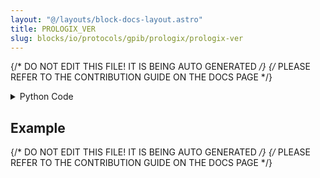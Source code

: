 ```yaml
---
layout: "@/layouts/block-docs-layout.astro"
title: PROLOGIX_VER
slug: blocks/io/protocols/gpib/prologix/prologix-ver
---
```


{/* DO NOT EDIT THIS FILE! IT IS BEING AUTO GENERATED */}
{/* PLEASE REFER TO THE CONTRIBUTION GUIDE ON THE DOCS PAGE */}


<PythonDocsDisplay docstring={docstring} />
<details>
<summary>Python Code</summary>

```python
import serial, traceback
from flojoy import flojoy, SerialConnection, TextBlob, DataContainer
from typing import cast, Optional


@flojoy(deps={"pyserial": "3.5"}, inject_connection=True)
def PROLOGIX_VER(
    connection: SerialConnection,
    default: Optional[DataContainer] = None,
) -> TextBlob:
    """The PROLOGIX_VER command queries the Prologix USB-to-GPIB firmware version.

    Inputs
    ------
    default: DataContainer
        Any DataContainer - likely connected to the output of the OPEN_SERIAL node.

    Parameters
    ----------
    connection: Serial
        The open serial connection with the instrument.

    Returns
    -------
    TextBlob
        The Prologix controller available commands.
    """

    try:
        # Start serial communication with the instrument
        ser = cast(serial.Serial, connection.get_handle())
        if ser is None:
            raise ValueError("Serial communication is not open")
        ser.write(b"++ver\r\n")
        s = ser.read(1000).decode()
    except:
        s = traceback.format_exc()

    return TextBlob(s)

```

[Find this Flojoy Block on GitHub](https://github.com/flojoy-ai/blocks/blob/main/blocks/IO/PROTOCOLS/GPIB/PROLOGIX/PROLOGIX_VER/PROLOGIX_VER.py)

</details>

## Example


<GetHelpWidget />


<AppDisplay app={app} blockName="PROLOGIX_VER" client:visible />


<Example />

{/* DO NOT EDIT THIS FILE! IT IS BEING AUTO GENERATED */}
{/* PLEASE REFER TO THE CONTRIBUTION GUIDE ON THE DOCS PAGE */}
